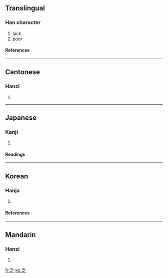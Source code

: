 ==Translingual==
===Han character===
{{Han char|rn=4|rad=丿|as=04|sn=5|four=2030<sub>7</sub>|canj=竹戈弓人 (HINO)|ids=⿱[[丿]][[之]]}}
# lack
# poor
====References====
{{Han ref|kx=0082.100|dkj=00133|hdz=10034.030|uh=4E4F|ud=20047|bh=A546|bd=42310}}
----

==Cantonese==
===Hanzi===
{{yue-hanzi|jyut=|y=fat6}}
# {{defn|Cantonese}}
----
==Japanese==
===Kanji===
{{ja-kanji|grade=c|rs=丿04}}
# {{defn|Japanese}}
====Readings====
{{ja-readings|on=[[ぼう]] (bō)|kun=[[とぼしい]] (toboshii)}}
----
==Korean==
===Hanja===
{{ko-hanja|hangeul=핍|rv=pip|mr=p'ip|eumhun=모자랄|ehrv=mojaral|ehmr=mojaral|ehy=}}
# {{defn|Korean}}
====References====
{{Hanja ref|nav=12238}}
----

==Mandarin==
===Hanzi===
{{cmn-hanzi|pin=[[fá]] ([[fa2]]), [[luò]] ([[luo4]]), [[yào]] ([[yao4]]), [[yuè]] ([[yue4]])|wg=fa<sup>2</sup>, lo<sup>4</sup>, yao<sup>4</sup>, yüeh<sup>4</sup>}}
# {{defn|Mandarin}}

[[fr:乏]]
[[ko:乏]]